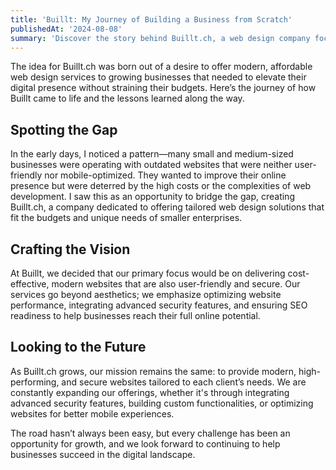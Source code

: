 ```yaml
---
title: 'Buillt: My Journey of Building a Business from Scratch'
publishedAt: '2024-08-08'
summary: 'Discover the story behind Buillt.ch, a web design company focused on providing modern, cost-effective solutions for businesses. This is a personal account of the trials and triumphs in building a company dedicated to elevating business websites.'
---
```


The idea for Buillt.ch was born out of a desire to offer modern, affordable web design services to growing businesses that needed to elevate their digital presence without straining their budgets. Here’s the journey of how Buillt came to life and the lessons learned along the way.

##  Spotting the Gap 

In the early days, I noticed a pattern—many small and medium-sized businesses were operating with outdated websites that were neither user-friendly nor mobile-optimized. They wanted to improve their online presence but were deterred by the high costs or the complexities of web development. I saw this as an opportunity to bridge the gap, creating Buillt.ch, a company dedicated to offering tailored web design solutions that fit the budgets and unique needs of smaller enterprises.

## Crafting the Vision

At Buillt, we decided that our primary focus would be on delivering cost-effective, modern websites that are also user-friendly and secure. Our services go beyond aesthetics; we emphasize optimizing website performance, integrating advanced security features, and ensuring SEO readiness to help businesses reach their full online potential.

## Looking to the Future

As Buillt.ch grows, our mission remains the same: to provide modern, high-performing, and secure websites tailored to each client’s needs. We are constantly expanding our offerings, whether it's through integrating advanced security features, building custom functionalities, or optimizing websites for better mobile experiences.

The road hasn’t always been easy, but every challenge has been an opportunity for growth, and we look forward to continuing to help businesses succeed in the digital landscape.